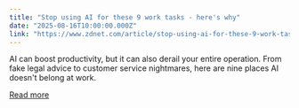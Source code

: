 ```yaml
---
title: "Stop using AI for these 9 work tasks - here's why"
date: "2025-08-16T10:00:00.000Z"
link: "https://www.zdnet.com/article/stop-using-ai-for-these-9-work-tasks-heres-why/"
---
```


AI can boost productivity, but it can also derail your entire operation. From fake legal advice to customer service nightmares, here are nine places AI doesn't belong at work.

[Read more](https://www.zdnet.com/article/stop-using-ai-for-these-9-work-tasks-heres-why/)
